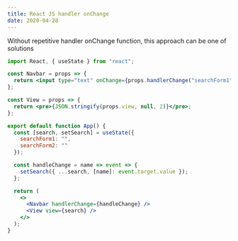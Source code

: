 ```yaml
---
title: React JS handler onChange
date: 2020-04-28
---
```


Without repetitive handler onChange function, this approach can be one of solutions
```jsx
import React, { useState } from "react";

const Navbar = props => {
  return <input type="text" onChange={props.handlerChange("searchForm1")} />;
};

const View = props => {
  return <pre>{JSON.stringify(props.view, null, 2)}</pre>;
};

export default function App() {
  const [search, setSearch] = useState({
    searchForm1: "",
    searchForm2: ""
  });

  const handleChange = name => event => {
    setSearch({ ...search, [name]: event.target.value });
  };

  return (
    <>
      <Navbar handlerChange={handleChange} />
      <View view={search} />
    </>
  );
}
```
